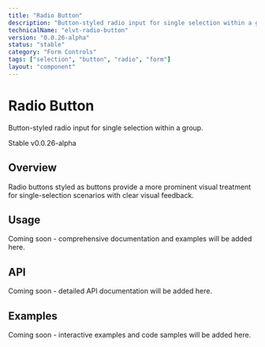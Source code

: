 ```yaml
---
title: "Radio Button"
description: "Button-styled radio input for single selection within a group."
technicalName: "elvt-radio-button"
version: "0.0.26-alpha"
status: "stable"
category: "Form Controls"
tags: ["selection", "button", "radio", "form"]
layout: "component"
---
```


# Radio Button

Button-styled radio input for single selection within a group.

<elvt-badge tone="success" size="small">Stable</elvt-badge> <elvt-badge tone="neutral" size="small">v0.0.26-alpha</elvt-badge>

## Overview

Radio buttons styled as buttons provide a more prominent visual treatment for single-selection scenarios with clear visual feedback.

## Usage

Coming soon - comprehensive documentation and examples will be added here.

## API

Coming soon - detailed API documentation will be added here.

## Examples

Coming soon - interactive examples and code samples will be added here.